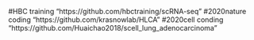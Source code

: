 #HBC training
"https://github.com/hbctraining/scRNA-seq"
#2020nature coding
"https://github.com/krasnowlab/HLCA"
#2020cell conding
"https://github.com/Huaichao2018/scell_lung_adenocarcinoma"
